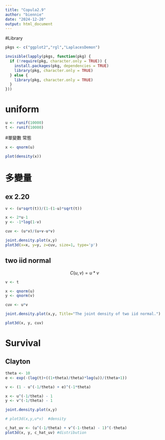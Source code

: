 ---
title: "Copula2.9"
author: "biennie"
date: "2024-12-20"
output: html_document
---

#Library
```{r 1, echo=FALSE, message=FALSE,warning=FALSE}

pkgs <- c("ggplot2","rgl","LaplacesDemon")

invisible(lapply(pkgs, function(pkg) {
  if (!require(pkg, character.only = TRUE)) {
    install.packages(pkg, dependencies = TRUE)
    library(pkg, character.only = TRUE)
  } else {
    library(pkg, character.only = TRUE)
  }
}))
```
# uniform
```{r}

u <- runif(10000)
t <- runif(10000)

```

#單變數 常態
```{r}
x <- qnorm(u)

plot(density(x))
```


# 多變量 

## ex 2.20
```{r}
v <- (u*sqrt(t))/(1-(1-u)*sqrt(t))

x <- 2*u-1
y <- -1*log(1-v)

cuv <- (u*v)/(u+v-u*v)

joint.density.plot(x,y)
plot3d(x=x, y=y, z=cuv, size=1, type='p')
```

## two iid normal
$$ C(u, v) = u*v $$ 

```{r}

v <- t

x <- qnorm(u)
y <- qnorm(v)

cuv <- u*v

joint.density.plot(x,y, Title="The joint density of two iid normal.")

plot3d(x, y, cuv)
```

# Survival

## Clayton
```{r}
theta <- 10
e <- exp(-(log(t)+((1+theta)/theta)*log(u))/(theta+1))

v <- (1 - u^(-1/theta) + e)^(-1*theta)

x <- u^(-1/theta) - 1
y <- v^(-1/theta) - 1

joint.density.plot(x,y)

# plot3d(x,y,u*v)  #density

c_hat_uv <- (u^(-1/theta) + v^(-1-theta) - 1)^(-theta)
plot3d(x, y, c_hat_uv) #distribution
```


